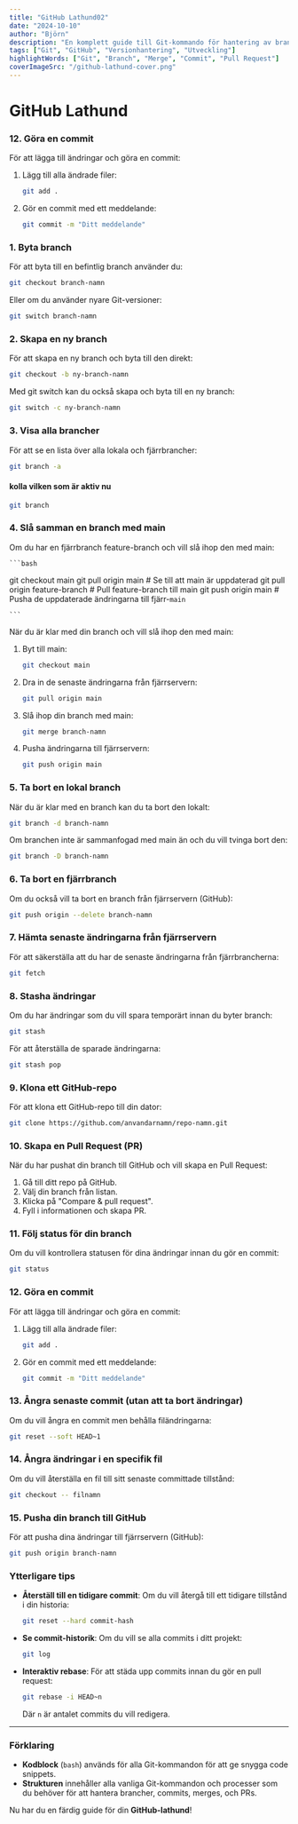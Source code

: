 ```yaml
---
title: "GitHub Lathund02"
date: "2024-10-10"
author: "Björn"
description: "En komplett guide till Git-kommando för hantering av brancher, commits, och mer"
tags: ["Git", "GitHub", "Versionhantering", "Utveckling"]
highlightWords: ["Git", "Branch", "Merge", "Commit", "Pull Request"]
coverImageSrc: "/github-lathund-cover.png"
---
```



# GitHub Lathund

### 12. Göra en commit
För att lägga till ändringar och göra en commit:

1. Lägg till alla ändrade filer:

    ```bash
    git add .
    ```

2. Gör en commit med ett meddelande:

    ```bash
    git commit -m "Ditt meddelande"
    ```

### 1. Byta branch
För att byta till en befintlig branch använder du:

```bash
git checkout branch-namn
```

Eller om du använder nyare Git-versioner:

```bash
git switch branch-namn
```

### 2. Skapa en ny branch
För att skapa en ny branch och byta till den direkt:

```bash
git checkout -b ny-branch-namn
```

Med git switch kan du också skapa och byta till en ny branch:

```bash
git switch -c ny-branch-namn
```

### 3. Visa alla brancher
För att se en lista över alla lokala och fjärrbrancher:

```bash
git branch -a
```

#### kolla vilken som är aktiv nu
```bash
git branch 
```



### 4. Slå samman en branch med main
Om du har en fjärrbranch feature-branch och vill slå ihop den med main:

    ```bash
  git checkout main
git pull origin main          # Se till att main är uppdaterad
git pull origin feature-branch # Pull feature-branch till main
git push origin main           # Pusha de uppdaterade ändringarna till fjärr-`main`


    ```


När du är klar med din branch och vill slå ihop den med main:

1. Byt till main:

    ```bash
    git checkout main
    ```

2. Dra in de senaste ändringarna från fjärrservern:

    ```bash
    git pull origin main
    ```

3. Slå ihop din branch med main:

    ```bash
    git merge branch-namn
    ```

4. Pusha ändringarna till fjärrservern:

    ```bash
    git push origin main
    ```

### 5. Ta bort en lokal branch
När du är klar med en branch kan du ta bort den lokalt:

```bash
git branch -d branch-namn
```

Om branchen inte är sammanfogad med main än och du vill tvinga bort den:

```bash
git branch -D branch-namn
```

### 6. Ta bort en fjärrbranch
Om du också vill ta bort en branch från fjärrservern (GitHub):

```bash
git push origin --delete branch-namn
```

### 7. Hämta senaste ändringarna från fjärrservern
För att säkerställa att du har de senaste ändringarna från fjärrbrancherna:

```bash
git fetch
```

### 8. Stasha ändringar
Om du har ändringar som du vill spara temporärt innan du byter branch:

```bash
git stash
```

För att återställa de sparade ändringarna:

```bash
git stash pop
```

### 9. Klona ett GitHub-repo
För att klona ett GitHub-repo till din dator:

```bash
git clone https://github.com/anvandarnamn/repo-namn.git
```

### 10. Skapa en Pull Request (PR)
När du har pushat din branch till GitHub och vill skapa en Pull Request:

1. Gå till ditt repo på GitHub.
2. Välj din branch från listan.
3. Klicka på "Compare & pull request".
4. Fyll i informationen och skapa PR.

### 11. Följ status för din branch
Om du vill kontrollera statusen för dina ändringar innan du gör en commit:

```bash
git status
```

### 12. Göra en commit
För att lägga till ändringar och göra en commit:

1. Lägg till alla ändrade filer:

    ```bash
    git add .
    ```

2. Gör en commit med ett meddelande:

    ```bash
    git commit -m "Ditt meddelande"
    ```

### 13. Ångra senaste commit (utan att ta bort ändringar)
Om du vill ångra en commit men behålla filändringarna:

```bash
git reset --soft HEAD~1
```

### 14. Ångra ändringar i en specifik fil
Om du vill återställa en fil till sitt senaste committade tillstånd:

```bash
git checkout -- filnamn
```

### 15. Pusha din branch till GitHub
För att pusha dina ändringar till fjärrservern (GitHub):

```bash
git push origin branch-namn
```

### Ytterligare tips
- **Återställ till en tidigare commit**: Om du vill återgå till ett tidigare tillstånd i din historia:

    ```bash
    git reset --hard commit-hash
    ```

- **Se commit-historik**: Om du vill se alla commits i ditt projekt:

    ```bash
    git log
    ```

- **Interaktiv rebase**: För att städa upp commits innan du gör en pull request:

    ```bash
    git rebase -i HEAD~n
    ```
    
    Där `n` är antalet commits du vill redigera.

---

### Förklaring
- **Kodblock** (`bash`) används för alla Git-kommandon för att ge snygga code snippets.
- **Strukturen** innehåller alla vanliga Git-kommandon och processer som du behöver för att hantera brancher, commits, merges, och PRs.

Nu har du en färdig guide för din **GitHub-lathund**!
